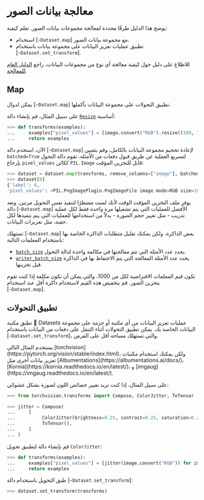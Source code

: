 # معالجة بيانات الصور

يوضح هذا الدليل طرقًا محددة لمعالجة مجموعات بيانات الصور. تعلم كيفية:

- استخدام [`~Dataset.map`] مع مجموعة بيانات الصور.
- تطبيق عمليات تعزيز البيانات على مجموعة بيانات باستخدام [`~Dataset.set_transform`].

للاطلاع على دليل حول كيفية معالجة أي نوع من مجموعات البيانات، راجع <a class="underline decoration-sky-400 decoration-2 font-semibold" href="./process">الدليل العام للمعالجة</a>.

## Map

يمكن لدوال [`~Dataset.map`] تطبيق التحولات على مجموعة البيانات بأكملها.

على سبيل المثال، قم بإنشاء دالة [`Resize`](https://pytorch.org/vision/stable/generated/torchvision.transforms.Resize.html) أساسية:

```py
>>> def transforms(examples):
...     examples["pixel_values"] = [image.convert("RGB").resize((100, 100)) for image in examples["image"]]
...     return examples
```

الآن، استخدم دالة [`~Dataset.map`] لإعادة تحجيم مجموعة البيانات بالكامل، وقم بتعيين `batched=True` لتسريع العملية عن طريق قبول دفعات من الأمثلة. تقوم دالة التحول بإرجاع `pixel_values` ككائن `PIL.Image` قابل للتخزين المؤقت:

```py
>>> dataset = dataset.map(transforms, remove_columns=["image"], batched=True)
>>> dataset[0]
{'label': 6,
'pixel_values': <PIL.PngImagePlugin.PngImageFile image mode=RGB size=100x100 at 0x7F058237BB10>}
```

يوفر ملف التخزين المؤقت الوقت لأنك لست مضطرًا لتنفيذ نفس التحويل مرتين. وتعد دالة [`~Dataset.map`] الأفضل للعمليات التي يتم تشغيلها مرة واحدة فقط لكل عملية تدريب - مثل تغيير حجم الصورة - بدلاً من استخدامها للعمليات التي يتم تنفيذها لكل حقبة، مثل تعزيزات البيانات.

تستهلك [`~Dataset.map`] بعض الذاكرة، ولكن يمكنك تقليل متطلبات الذاكرة الخاصة بها باستخدام المعلمات التالية:

- [`batch_size`](./package_reference/main_classes#datasets.DatasetDict.map.batch_size) يحدد عدد الأمثلة التي تتم معالجتها في مكالمة واحدة لدالة التحول.
- [`writer_batch_size`](./package_reference/main_classes#datasets.DatasetDict.map.writer_batch_size) يحدد عدد الأمثلة المعالجة التي يتم الاحتفاظ بها في الذاكرة قبل تخزينها.

تكون قيم المعلمات الافتراضية لكل من 1000، والتي يمكن أن تكون مكلفة إذا كنت تقوم بتخزين الصور. قم بتخفيض هذه القيم لاستخدام ذاكرة أقل عند استخدام [`~Dataset.map`].

## تطبيق التحولات

تطبق مكتبة 🤗 Datasets عمليات تعزيز البيانات من أي مكتبة أو حزمة على مجموعة البيانات الخاصة بك. يمكن تطبيق التحولات أثناء التنقل على دفعات من البيانات باستخدام [`~Dataset.set_transform`]، والتي تستهلك مساحة أقل على القرص.

<Tip>
يستخدم المثال التالي [torchvision](https://pytorch.org/vision/stable/index.html)، ولكن يمكنك استخدام مكتبات تعزيز بيانات أخرى مثل [Albumentations](https://albumentations.ai/docs/)، [Kornia](https://kornia.readthedocs.io/en/latest/)، و [imgaug](https://imgaug.readthedocs.io/en/latest/).
</Tip>

على سبيل المثال، إذا كنت تريد تغيير خصائص اللون لصورة بشكل عشوائي:

```py
>>> from torchvision.transforms import Compose, ColorJitter, ToTensor

>>> jitter = Compose(
...     [
...          ColorJitter(brightness=0.25, contrast=0.25, saturation=0.25, hue=0.7),
...          ToTensor(),
...     ]
... )
```

قم بإنشاء دالة لتطبيق تحويل `ColorJitter`:

```py
>>> def transforms(examples):
...     examples["pixel_values"] = [jitter(image.convert("RGB")) for image in examples["image"]]
...     return examples
```

طبق التحويل باستخدام دالة [`~Dataset.set_transform`]:

```py
>>> dataset.set_transform(transforms)
```